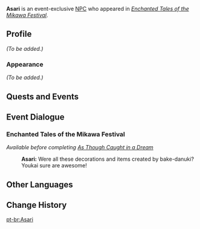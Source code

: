 {{Meta
<!-- Remove this template after adding the missing info -->
|missing_NPC_profile  = yes
}}
{{Character Infobox
|type             = Event NPC
|image            = NPC Asari.png
|region           = Inazuma
|location         = Inazuma
|affiliation      = 
|title            = 

|voiceEN          = 
|voiceCN          = 
|voiceJP          = 
|voiceKR          = 
}}
'''Asari''' is an event-exclusive [[NPC]] who appeared in ''[[Enchanted Tales of the Mikawa Festival]]''.
<!--
==Location==
{{subst:#tag:gallery|
NPC Location {{subst:#titleparts:{{subst:PAGENAME}}}}.png{{subst:!}}{{subst:#titleparts:{{subst:PAGENAME}}}}'s location
NPC Location {{subst:#titleparts:{{subst:PAGENAME}}}} Context.png{{subst:!}}Additional context
}}
-->

==Profile==
<!--Detailed story/lore information goes here.-->
''(To be added.)''

===Appearance===
<!--Keep appearance section short and concise. Limit to 2 paragraphs with 3-4 sentences each.-->
''(To be added.)''

==Quests and Events==
{{Quests and Events}}

==Event Dialogue==
===Enchanted Tales of the Mikawa Festival===
''Available before completing [[As Though Caught in a Dream]]''
{{Dialogue Start}}
:'''Asari:''' Were all these decorations and items created by bake-danuki? Youkai sure are awesome!
{{Dialogue End}}

==Other Languages==
{{Other Languages|default_hidden=1
|en      = Asari
|zhs     = 浅利
|zhs_rm  = 
|zht     = 淺利
|zht_rm  = 
|ja      = 浅利
|ja_rm   = Asari
|ko      = 아사리
|es      = Asari
|fr      = Asari
|ru      = Асари
|th      = Asari
|vi      = Asari
|de      = Asari
|id      = Asari
|pt      = Asari
|tr      = Asari
|it      = Asari
}}

==Change History==
{{Change History|5.4}}

[[pt-br:Asari]]